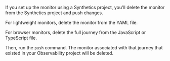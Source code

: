 
If you <DocLink slug="/en/observability/synthetics-get-started-project">set up the monitor using a Synthetics project</DocLink>,
you'll delete the monitor from the Synthetics project and push changes.

For lightweight monitors, delete the monitor from the YAML file.

For browser monitors, delete the full journey from the JavaScript or TypeScript file.

Then, run the <DocLink slug="/en/observability/synthetics-command-reference" section="elasticsynthetics-push">`push` command</DocLink>.
The monitor associated with that journey that existed in your Observability project will be deleted.
